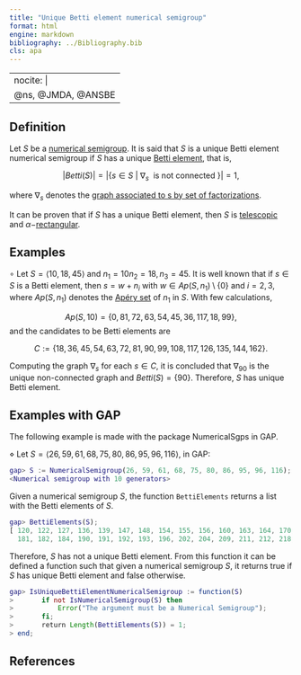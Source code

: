 ```yaml
---
title: "Unique Betti element numerical semigroup"
format: html
engine: markdown
bibliography: ../Bibliography.bib
cls: apa
---
```


---
nocite: |
  @ns, @JMDA, @ANSBE 
---

<!-- Affine-NS-unique-Betti-element // Num. Sem.  -->

## Definition

Let $S$ be a [numerical semigroup](../Basic-concepts/Numerical-semigroup.qmd). It is said that $S$ is a unique Betti element numerical semigroup if $S$ has a unique [Betti element](../Presentations-NS/Betti-element.qmd), that is,

$$
|Betti(S)| = |\{s \in S ~ | ~ \nabla_s ~ \text{ is not connected} ~ \}| = 1,
$$ 

where $\nabla_s$ denotes the [graph associated to s by set of factorizations](../Presentations-NS/Graph-associated-to-an-element.qmd).

It can be proven that if $S$ has a unique Betti element, then $S$ is [telescopic](NS-telescopic.qmd) and $\alpha-$[rectangular](NS-alpha-rectangular.qmd).

## Examples

$\circ$ Let $S = \langle 10, 18, 45 \rangle$ and $n_1 = 10 n_2 = 18, n_3 = 45$. It is well known that if $s \in S$ is a Betti element, then $s = w + n_i$ with $w \in Ap(S, n_1) \setminus \{0\}$ and $i = 2,3$, where $Ap(S, n_1)$ denotes the [Apéry set](../Basic-concepts/Apery-set.qmd) of $n_1$ in $S$. With few calculations,

$$
Ap(S, 10) = \{0, 81, 72, 63, 54, 45, 36, 117, 18, 99\},
$$ and the candidates to be Betti elements are

$$
C := \{18, 36, 45, 54, 63, 72, 81, 90, 99, 108, 117, 126, 135, 144, 162 \}.
$$

Computing the graph $\nabla_s$ for each $s \in C$, it is concluded that $\nabla_{90}$ is the unique non-connected graph and $Betti(S) = \{90\}$. Therefore, $S$ has unique Betti element.

## Examples with GAP

The following example is made with the package NumericalSgps in GAP.

$\diamond$ Let $S = \langle 26, 59, 61, 68, 75, 80, 86, 95, 96, 116 \rangle$, in GAP:

``` gap
gap> S := NumericalSemigroup(26, 59, 61, 68, 75, 80, 86, 95, 96, 116);
<Numerical semigroup with 10 generators>
```

Given a numerical semigroup $S$, the function `BettiElements` returns a list with the Betti elements of $S$.

``` gap
gap> BettiElements(S);
[ 120, 122, 127, 136, 139, 147, 148, 154, 155, 156, 160, 163, 164, 170, 171, 172, 175, 176, 177,
  181, 182, 184, 190, 191, 192, 193, 196, 202, 204, 209, 211, 212, 218, 220, 225, 232, 236 ]
```

Therefore, $S$ has not a unique Betti element. From this function it can be defined a function such that given a numerical semigroup $S$, it returns true if $S$ has unique Betti element and false otherwise.

``` gap
gap> IsUniqueBettiElementNumericalSemigroup := function(S)
>       if not IsNumericalSemigroup(S) then
>           Error("The argument must be a Numerical Semigroup");
>       fi;
>       return Length(BettiElements(S)) = 1;
> end;
```

## References

::: {#refs}

:::
